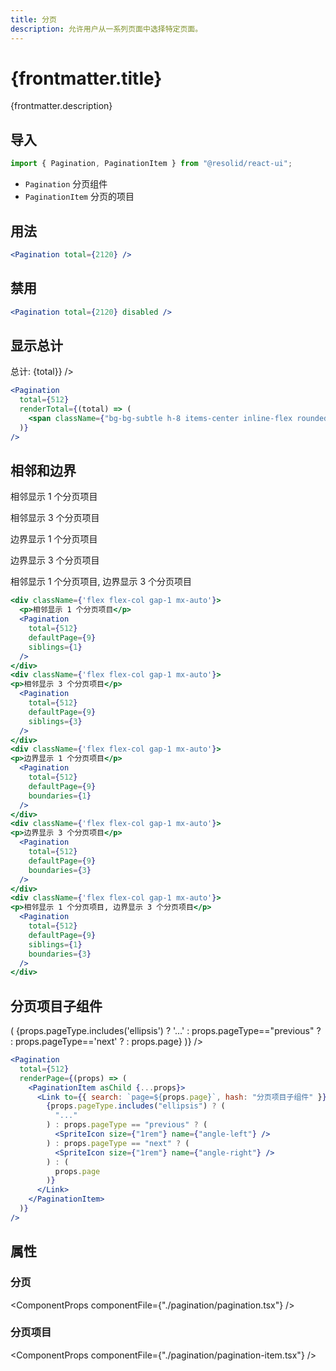 ```yaml
---
title: 分页
description: 允许用户从一系列页面中选择特定页面。
---
```




# {frontmatter.title}

{frontmatter.description}

## 导入

```js
import { Pagination, PaginationItem } from "@resolid/react-ui";
```

- `Pagination` 分页组件
- `PaginationItem` 分页的项目

## 用法

<section className={'example group'}>
  <ComponentExample className={'flex justify-center'}>
    <Pagination
      total={512}
    />
  </ComponentExample>

```jsx
<Pagination total={2120} />
```

</section>

## 禁用

<section className={'example group'}>
  <ComponentExample className={'flex justify-center'}>
    <Pagination
      total={512}
      disabled
    />
  </ComponentExample>

```jsx
<Pagination total={2120} disabled />
```

</section>

## 显示总计

<section className={'example group'}>
  <ComponentExample className={'flex justify-center'}>
    <Pagination
      total={512}
      renderTotal={(total) => <span className={"bg-bg-subtle h-8 items-center inline-flex rounded px-2"}>总计: {total}</span>}
    />
  </ComponentExample>

```jsx
<Pagination
  total={512}
  renderTotal={(total) => (
    <span className={"bg-bg-subtle h-8 items-center inline-flex rounded px-2"}>总计: {total}</span>
  )}
/>
```

</section>

## 相邻和边界

<section className={'example group'}>
  <ComponentExample className={'flex flex-col gap-3 justify-center'}>
    <div className={'flex flex-col gap-1 mx-auto'}>
      <p>相邻显示 1 个分页项目</p>
      <Pagination
        total={512}
        defaultPage={9}
        siblings={1}
      />
    </div>
    <div className={'flex flex-col gap-1 mx-auto'}>
    <p>相邻显示 3 个分页项目</p>
      <Pagination
        total={512}
        defaultPage={9}
        siblings={3}
      />
    </div>
    <div className={'flex flex-col gap-1 mx-auto'}>
    <p>边界显示 1 个分页项目</p>
      <Pagination
        total={512}
        defaultPage={9}
        boundaries={1}
      />
    </div>
    <div className={'flex flex-col gap-1 mx-auto'}>
    <p>边界显示 3 个分页项目</p>
      <Pagination
        total={512}
        defaultPage={9}
        boundaries={3}
      />
    </div>
    <div className={'flex flex-col gap-1 mx-auto'}>
    <p>相邻显示 1 个分页项目, 边界显示 3 个分页项目</p>
      <Pagination
        total={512}
        defaultPage={9}
        siblings={1}
        boundaries={3}
      />
    </div>
  </ComponentExample>

```jsx
<div className={'flex flex-col gap-1 mx-auto'}>
  <p>相邻显示 1 个分页项目</p>
  <Pagination
    total={512}
    defaultPage={9}
    siblings={1}
  />
</div>
<div className={'flex flex-col gap-1 mx-auto'}>
<p>相邻显示 3 个分页项目</p>
  <Pagination
    total={512}
    defaultPage={9}
    siblings={3}
  />
</div>
<div className={'flex flex-col gap-1 mx-auto'}>
<p>边界显示 1 个分页项目</p>
  <Pagination
    total={512}
    defaultPage={9}
    boundaries={1}
  />
</div>
<div className={'flex flex-col gap-1 mx-auto'}>
<p>边界显示 3 个分页项目</p>
  <Pagination
    total={512}
    defaultPage={9}
    boundaries={3}
  />
</div>
<div className={'flex flex-col gap-1 mx-auto'}>
<p>相邻显示 1 个分页项目, 边界显示 3 个分页项目</p>
  <Pagination
    total={512}
    defaultPage={9}
    siblings={1}
    boundaries={3}
  />
</div>
```

</section>

## 分页项目子组件

<section className={'example group'}>
  <ComponentExample className={'flex justify-center'}>
    <Pagination
      total={512}
      renderPage={(props) => (<PaginationItem asChild {...props}>
        <Link to={{search : `page=${props.page}`,hash:"分页项目子组件"}}>
          {props.pageType.includes('ellipsis') ? '...' : 
            props.pageType=="previous" ? <SpriteIcon size={'1rem'} name={'angle-left'} /> :
            props.pageType=='next' ? <SpriteIcon size={'1rem'} name={'angle-right'} /> : 
            props.page}
          </Link>
      </PaginationItem>)}
    />
  </ComponentExample>

```jsx
<Pagination
  total={512}
  renderPage={(props) => (
    <PaginationItem asChild {...props}>
      <Link to={{ search: `page=${props.page}`, hash: "分页项目子组件" }}>
        {props.pageType.includes("ellipsis") ? (
          "..."
        ) : props.pageType == "previous" ? (
          <SpriteIcon size={"1rem"} name={"angle-left"} />
        ) : props.pageType == "next" ? (
          <SpriteIcon size={"1rem"} name={"angle-right"} />
        ) : (
          props.page
        )}
      </Link>
    </PaginationItem>
  )}
/>
```

</section>

## 属性

### 分页

<ComponentProps componentFile={"./pagination/pagination.tsx"} />

### 分页项目

<ComponentProps componentFile={"./pagination/pagination-item.tsx"} />
